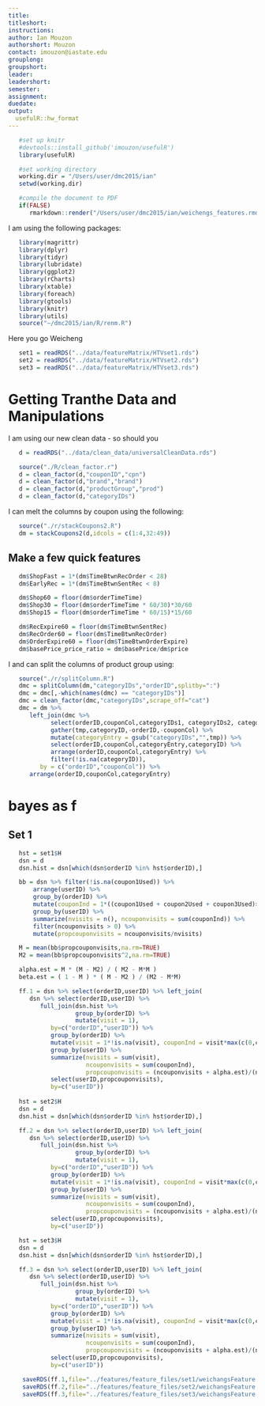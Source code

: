 ```yaml
---
title: 
titleshort:
instructions:
author: Ian Mouzon
authorshort: Mouzon
contact: imouzon@iastate.edu
grouplong: 
groupshort: 
leader: 
leadershort: 
semester: 
assignment: 
duedate: 
output:
  usefulR::hw_format
---
```


<!--- # (R code (No Results in Document)) -->
```r
   #set up knitr
   #devtools::install_github('imouzon/usefulR')
   library(usefulR)

   #set working directory
   working.dir = "/Users/user/dmc2015/ian"
   setwd(working.dir)

   #compile the document to PDF
   if(FALSE) 
      rmarkdown::render("/Users/user/dmc2015/ian/weichengs_features.rmd")
```

I am using the following packages:
<!--- # (R code (No Results in Document))-->
```r
   library(magrittr)
   library(dplyr)
   library(tidyr)
   library(lubridate)
   library(ggplot2)
   library(rCharts)
   library(xtable)
   library(foreach)
   library(gtools)
   library(knitr)
   library(utils)
   source("~/dmc2015/ian/R/renm.R")
```

Here you go Weicheng
<!--- set1: R code (No Results in Document) -->
```r
   set1 = readRDS("../data/featureMatrix/HTVset1.rds")
   set2 = readRDS("../data/featureMatrix/HTVset2.rds")
   set3 = readRDS("../data/featureMatrix/HTVset3.rds")
```

# Getting Tranthe Data and Manipulations 
I am using our new clean data - so should you
<!--- chunk-label: R code (No Results in Document) -->
```r
   d = readRDS("../data/clean_data/universalCleanData.rds")

   source("./R/clean_factor.r")
   d = clean_factor(d,"couponID","cpn")
   d = clean_factor(d,"brand","brand")
   d = clean_factor(d,"productGroup","prod")
   d = clean_factor(d,"categoryIDs")
```

I can melt the columns by coupon using the following:
<!--- : R code (No Results in Document) -->
```r
   source("./r/stackCoupons2.R")
   dm = stackCoupons2(d,idcols = c(1:4,32:49)) 
```

## Make a few quick features
<!--- : R code (No Results in Document) -->
```r
   dm$ShopFast = 1*(dm$TimeBtwnRecOrder < 28)
   dm$EarlyRec = 1*(dm$TimeBtwnSentRec < 8)

   dm$Shop60 = floor(dm$orderTimeTime)
   dm$Shop30 = floor(dm$orderTimeTime * 60/30)*30/60
   dm$Shop15 = floor(dm$orderTimeTime * 60/15)*15/60

   dm$RecExpire60 = floor(dm$TimeBtwnSentRec)
   dm$RecOrder60 = floor(dm$TimeBtwnRecOrder)
   dm$OrderExpire60 = floor(dm$TimeBtwnOrderExpire)
   dm$basePrice_price_ratio = dm$basePrice/dm$price
```

I and can split the columns of product group using:
<!--- splitcols: R code (No Results in Document) -->
```r
   source("./r/splitColumn.R")
   dmc = splitColumn(dm,"categoryIDs","orderID",splitby=":") 
   dmc = dmc[,-which(names(dmc) == "categoryIDs")]
   dmc = clean_factor(dmc,"categoryIDs",scrape_off="cat")
   dmc = dm %>% 
      left_join(dmc %>%
            select(orderID,couponCol,categoryIDs1, categoryIDs2, categoryIDs3, categoryIDs4, categoryIDs5) %>%
            gather(tmp,categoryID,-orderID,-couponCol) %>%
            mutate(categoryEntry = gsub("categoryIDs","",tmp)) %>%
            select(orderID,couponCol,categoryEntry,categoryID) %>%
            arrange(orderID,couponCol,categoryEntry) %>%
            filter(!is.na(categoryID)),
         by = c("orderID","couponCol")) %>%
      arrange(orderID,couponCol,categoryEntry)
```

# bayes as f
## Set 1
<!--- : R code (No Results in Document) -->
```r
   hst = set1$H
   dsn = d
   dsn.hist = dsn[which(dsn$orderID %in% hst$orderID),]

   bb = dsn %>% filter(!is.na(coupon1Used)) %>% 
       arrange(userID) %>%
       group_by(orderID) %>%
       mutate(couponInd = 1*((coupon1Used + coupon2Used + coupon3Used)>0)) %>% 
       group_by(userID) %>% 
       summarize(nvisits = n(), ncouponvisits = sum(couponInd)) %>%
       filter(ncouponvisits > 0) %>% 
       mutate(propcouponvisits = ncouponvisits/nvisits)

   M = mean(bb$propcouponvisits,na.rm=TRUE)
   M2 = mean(bb$propcouponvisits^2,na.rm=TRUE)

   alpha.est = M * (M - M2) / ( M2 - M*M ) 
   beta.est = ( 1 - M ) * ( M - M2 ) / (M2 - M*M)

   ff.1 = dsn %>% select(orderID,userID) %>% left_join(
      dsn %>% select(orderID,userID) %>% 
         full_join(dsn.hist %>% 
                   group_by(orderID) %>% 
                   mutate(visit = 1),
            by=c("orderID","userID")) %>%
            group_by(orderID) %>% 
            mutate(visit = 1*!is.na(visit), couponInd = visit*max(c(0,coupon1Used,coupon2Used,coupon3Used),na.rm=T)) %>% 
            group_by(userID) %>%
            summarize(nvisits = sum(visit),
                      ncouponvisits = sum(couponInd),
                      propcouponvisits = (ncouponvisits + alpha.est)/(nvisits + alpha.est + beta.est)) %>%
            select(userID,propcouponvisits), 
            by=c("userID"))
     
   hst = set2$H
   dsn = d
   dsn.hist = dsn[which(dsn$orderID %in% hst$orderID),]

   ff.2 = dsn %>% select(orderID,userID) %>% left_join(
      dsn %>% select(orderID,userID) %>% 
         full_join(dsn.hist %>% 
                   group_by(orderID) %>% 
                   mutate(visit = 1),
            by=c("orderID","userID")) %>%
            group_by(orderID) %>% 
            mutate(visit = 1*!is.na(visit), couponInd = visit*max(c(0,coupon1Used,coupon2Used,coupon3Used),na.rm=T)) %>% 
            group_by(userID) %>%
            summarize(nvisits = sum(visit),
                      ncouponvisits = sum(couponInd),
                      propcouponvisits = (ncouponvisits + alpha.est)/(nvisits + alpha.est + beta.est)) %>%
            select(userID,propcouponvisits), 
            by=c("userID"))

   hst = set3$H
   dsn = d
   dsn.hist = dsn[which(dsn$orderID %in% hst$orderID),]

   ff.3 = dsn %>% select(orderID,userID) %>% left_join(
      dsn %>% select(orderID,userID) %>% 
         full_join(dsn.hist %>% 
                   group_by(orderID) %>% 
                   mutate(visit = 1),
            by=c("orderID","userID")) %>%
            group_by(orderID) %>% 
            mutate(visit = 1*!is.na(visit), couponInd = visit*max(c(0,coupon1Used,coupon2Used,coupon3Used),na.rm=T)) %>% 
            group_by(userID) %>%
            summarize(nvisits = sum(visit),
                      ncouponvisits = sum(couponInd),
                      propcouponvisits = (ncouponvisits + alpha.est)/(nvisits + alpha.est + beta.est)) %>%
            select(userID,propcouponvisits), 
            by=c("userID"))

    saveRDS(ff.1,file="../features/feature_files/set1/weichangsFeature.rds")
    saveRDS(ff.2,file="../features/feature_files/set2/weichangsFeature.rds")
    saveRDS(ff.3,file="../features/feature_files/set3/weichangsFeature.rds")
```
